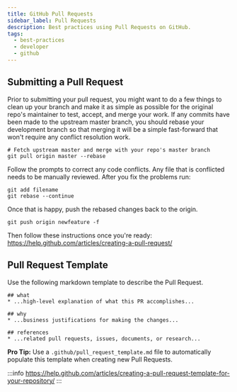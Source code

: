 ```yaml
---
title: GitHub Pull Requests
sidebar_label: Pull Requests
description: Best practices using Pull Requests on GitHub.
tags:
  - best-practices
  - developer
  - github
---
```


## Submitting a Pull Request

Prior to submitting your pull request, you might want to do a few things to clean up your branch and make it as simple as possible for the original repo's maintainer to test, accept, and merge your work. If any commits have been made to the upstream master branch, you should rebase your development branch so that merging it will be a simple fast-forward that won't require any conflict resolution work.

```
# Fetch upstream master and merge with your repo's master branch
git pull origin master --rebase
```

Follow the prompts to correct any code conflicts. Any file that is conflicted needs to be manually reviewed. After you fix the problems run:

```
git add filename
git rebase --continue
```

Once that is happy, push the rebased changes back to the origin.

```
git push origin newfeature -f
```

Then follow these instructions once you're ready: https://help.github.com/articles/creating-a-pull-request/

## Pull Request Template

Use the following markdown template to describe the Pull Request.

```
## what
* ...high-level explanation of what this PR accomplishes...

## why
* ...business justifications for making the changes...

## references
* ...related pull requests, issues, documents, or research...
```

**Pro Tip:** Use a `.github/pull_request_template.md` file to automatically populate this template when creating new Pull Requests.

:::info
https://help.github.com/articles/creating-a-pull-request-template-for-your-repository/
:::
